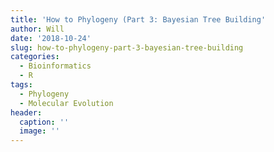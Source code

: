 ```yaml
---
title: 'How to Phylogeny (Part 3: Bayesian Tree Building'
author: Will
date: '2018-10-24'
slug: how-to-phylogeny-part-3-bayesian-tree-building
categories:
  - Bioinformatics
  - R
tags:
  - Phylogeny
  - Molecular Evolution
header:
  caption: ''
  image: ''
---
```



